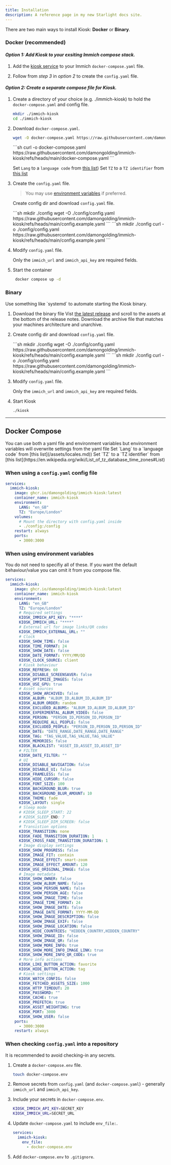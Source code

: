 ```yaml
---
title: Installation
description: A reference page in my new Starlight docs site.
---
```




There are two main ways to install Kiosk: **Docker** or **Binary**.

### Docker (recommended)

#### *Option 1: Add Kiosk to your exsiting Immich compose stack.*

<Steps>

  1. Add the [kiosk service](#docker-compose) to your Immich `docker-compose.yaml` file.

  2. Follow from *step 3* in *option 2* to create the `config.yaml` file.

</Steps>

#### *Option 2: Create a separate compose file for Kiosk.*

<Steps>

  1. Create a directory of your choice (e.g. ./immich-kiosk) to hold the `docker-compose.yaml` and config file.
     ```sh
     mkdir ./immich-kiosk
     cd ./immich-kiosk
     ```

  2. Download `docker-compose.yaml`.
     <Tabs syncKey="grabber">
       <TabItem label="wget">
       ```sh
       wget -O docker-compose.yaml https://raw.githubusercontent.com/damongolding/immich-kiosk/refs/heads/main/docker-compose.yaml
       ```
       </TabItem>
       <TabItem label="curl">
       ```sh
       curl -o docker-compose.yaml https://raw.githubusercontent.com/damongolding/immich-kiosk/refs/heads/main/docker-compose.yaml
       ```
       </TabItem>
     </Tabs>

     Set `Lang` to a `language code` from [this list](/assets/locales.md))
     Set `TZ` to a `TZ identifier` from [this list](https://en.wikipedia.org/wiki/List_of_tz_database_time_zones#List)

  3. Create the `config.yaml` file.

     > You may use [environment variables](#when-using-environment-variables) if preferred.

     Create config dir and download `config.yaml` file.

     <Tabs syncKey="grabber">
       <TabItem label="wget">
       ```sh
       mkdir ./config
       wget -O ./config/config.yaml https://raw.githubusercontent.com/damongolding/immich-kiosk/refs/heads/main/config.example.yaml
       ```
       </TabItem>
       <TabItem label="curl">
       ```sh
       mkdir ./config
       curl -o ./config/config.yaml https://raw.githubusercontent.com/damongolding/immich-kiosk/refs/heads/main/config.example.yaml
       ```
       </TabItem>
     </Tabs>


  4. Modify `config.yaml` file.

     Only the `immich_url` and `immich_api_key` are required fields.

  5. Start the container

      ```sh
       docker compose up -d
       ```
</Steps>

### Binary

<Aside type="tip">
Use something like `systemd` to automate starting the Kiosk binary.
</Aside>

1. Download the binary file
   Vist [the latest release](https://github.com/damongolding/immich-kiosk/releases/latest) and scroll to the assets at the bottom of the release notes.
   Download the archive file that matches your machines architecture and unarchive.

2. Create config dir and download `config.yaml` file.

   <Tabs syncKey="grabber">
       <TabItem label="wget">
       ```sh
       mkdir ./config
       wget -O ./config/config.yaml https://raw.githubusercontent.com/damongolding/immich-kiosk/refs/heads/main/config.example.yaml
       ```
       </TabItem>
       <TabItem label="curl">
       ```sh
       mkdir ./config
       curl -o ./config/config.yaml https://raw.githubusercontent.com/damongolding/immich-kiosk/refs/heads/main/config.example.yaml
       ```
       </TabItem>
     </Tabs>

3. Modify `config.yaml` file.

   Only the `immich_url` and `immich_api_key` are required fields.

4. Start Kiosk
   ```sh
   ./kiosk
   ```

------

## Docker Compose

<Aside type="note">
You can use both a yaml file and environment variables but environment variables will overwrite settings from the yaml file
Set `Lang` to a `language code` from [this list](/assets/locales.md))
Set `TZ` to a `TZ identifier` from [this list](https://en.wikipedia.org/wiki/List_of_tz_database_time_zones#List)
</Aside>

### When using a `config.yaml` config file
```yaml
services:
  immich-kiosk:
    image: ghcr.io/damongolding/immich-kiosk:latest
    container_name: immich-kiosk
    environment:
      LANG: "en_GB"
      TZ: "Europe/London"
    volumes:
      # Mount the directory with config.yaml inside
      - ./config:/config
    restart: always
    ports:
      - 3000:3000
```

### When using environment variables

<Aside type="tip">
You do not need to specifiy all of these.
If you want the default behaviour/value you can omit it from you compose file.
</Aside>

```yaml
services:
  immich-kiosk:
    image: ghcr.io/damongolding/immich-kiosk:latest
    container_name: immich-kiosk
    environment:
      LANG: "en_GB"
      TZ: "Europe/London"
      # Required settings
      KIOSK_IMMICH_API_KEY: "****"
      KIOSK_IMMICH_URL: "****"
      # External url for image links/QR codes
      KIOSK_IMMICH_EXTERNAL_URL: ""
      # Clock
      KIOSK_SHOW_TIME: false
      KIOSK_TIME_FORMAT: 24
      KIOSK_SHOW_DATE: false
      KIOSK_DATE_FORMAT: YYYY/MM/DD
      KIOSK_CLOCK_SOURCE: client
      # Kiosk behaviour
      KIOSK_REFRESH: 60
      KIOSK_DISABLE_SCREENSAVER: false
      KIOSK_OPTIMIZE_IMAGES: false
      KIOSK_USE_GPU: true
      # Asset sources
      KIOSK_SHOW_ARCHIVED: false
      KIOSK_ALBUM: "ALBUM_ID,ALBUM_ID,ALBUM_ID"
      KIOSK_ALBUM_ORDER: random
      KIOSK_EXCLUDED_ALBUMS: "ALBUM_ID,ALBUM_ID,ALBUM_ID"
      KIOSK_EXPERIMENTAL_ALBUM_VIDEO: false
      KIOSK_PERSON: "PERSON_ID,PERSON_ID,PERSON_ID"
      KIOSK_REQUIRE_ALL_PEOPLE: false
      KIOSK_EXCLUDED_PEOPLE: "PERSON_ID,PERSON_ID,PERSON_ID"
      KIOSK_DATE: "DATE_RANGE,DATE_RANGE,DATE_RANGE"
      KIOSK_TAG: "TAG_VALUE,TAG_VALUE,TAG_VALUE"
      KIOSK_MEMORIES: false
      KIOSK_BLACKLIST: "ASSET_ID,ASSET_ID,ASSET_ID"
      # FILTER
      KIOSK_DATE_FILTER: ""
      # UI
      KIOSK_DISABLE_NAVIGATION: false
      KIOSK_DISABLE_UI: false
      KIOSK_FRAMELESS: false
      KIOSK_HIDE_CURSOR: false
      KIOSK_FONT_SIZE: 100
      KIOSK_BACKGROUND_BLUR: true
      KIOSK_BACKGROUND_BLUR_AMOUNT: 10
      KIOSK_THEME: fade
      KIOSK_LAYOUT: single
      # Sleep mode
      # KIOSK_SLEEP_START: 22
      # KIOSK_SLEEP_END: 7
      # KIOSK_SLEEP_DIM_SCREEN: false
      # Transistion options
      KIOSK_TRANSITION: none
      KIOSK_FADE_TRANSITION_DURATION: 1
      KIOSK_CROSS_FADE_TRANSITION_DURATION: 1
      # Image display settings
      KIOSK_SHOW_PROGRESS: false
      KIOSK_IMAGE_FIT: contain
      KIOSK_IMAGE_EFFECT: smart-zoom
      KIOSK_IMAGE_EFFECT_AMOUNT: 120
      KIOSK_USE_ORIGINAL_IMAGE: false
      # Image metadata
      KIOSK_SHOW_OWNER: false
      KIOSK_SHOW_ALBUM_NAME: false
      KIOSK_SHOW_PERSON_NAME: false
      KIOSK_SHOW_PERSON_AGE: false
      KIOSK_SHOW_IMAGE_TIME: false
      KIOSK_IMAGE_TIME_FORMAT: 24
      KIOSK_SHOW_IMAGE_DATE: false
      KIOSK_IMAGE_DATE_FORMAT: YYYY-MM-DD
      KIOSK_SHOW_IMAGE_DESCRIPTION: false
      KIOSK_SHOW_IMAGE_EXIF: false
      KIOSK_SHOW_IMAGE_LOCATION: false
      KIOSK_HIDE_COUNTRIES: "HIDDEN_COUNTRY,HIDDEN_COUNTRY"
      KIOSK_SHOW_IMAGE_ID: false
      KIOSK_SHOW_IMAGE_QR: false
      KIOSK_SHOW_MORE_INFO: true
      KIOSK_SHOW_MORE_INFO_IMAGE_LINK: true
      KIOSK_SHOW_MORE_INFO_QR_CODE: true
      # More info actions
      KIOSK_LIKE_BUTTON_ACTION: favorite
      KIOSK_HIDE_BUTTON_ACTION: tag
      # Kiosk settings
      KIOSK_WATCH_CONFIG: false
      KIOSK_FETCHED_ASSETS_SIZE: 1000
      KIOSK_HTTP_TIMEOUT: 20
      KIOSK_PASSWORD: ""
      KIOSK_CACHE: true
      KIOSK_PREFETCH: true
      KIOSK_ASSET_WEIGHTING: true
      KIOSK_PORT: 3000
      KIOSK_SHOW_USER: false
    ports:
      - 3000:3000
    restart: always
```

### When checking `config.yaml` into a repository

It is recommended to avoid checking-in any secrets.

  1. Create a `docker-compose.env` file.

     ```sh
     touch docker-compose.env
     ```

  2. Remove secrets from `config.yaml` (and `docker-compose.yaml`) - generally `immich_url` and `immich_api_key`.

  3. Include your secrets in `docker-compose.env`.

     ```sh
     KIOSK_IMMICH_API_KEY=SECRET_KEY
     KIOSK_IMMICH_URL=SECRET_URL
     ```

  4. Update `docker-compose.yaml` to include `env_file:`.

     ```yaml
     services:
       immich-kiosk:
         env_file:
           - docker-compose.env
     ```

  5. Add `docker-compose.env` to `.gitignore`.
